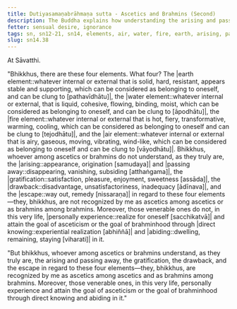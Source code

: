 ```yaml
---
title: Dutiyasamaṇabrāhmaṇa sutta - Ascetics and Brahmins (Second)
description: The Buddha explains how understanding the arising and passing away, the gratification, drawback, and escape in the four elements leads to personal experience and attainment of the goal of asceticism or brahminhood in this very life.
fetter: sensual desire, ignorance
tags: sn, sn12-21, sn14, elements, air, water, fire, earth, arising, passing away, gratification, drawback, escape, ignorance, practice, experience, wisdom, insight, realization, ascetic, brahmin, liberation
slug: sn14.38
---
```


At Sāvatthi.

"Bhikkhus, there are these four elements. What four? The |earth element::whatever internal or external that is solid, hard, resistant, appears stable and supporting, which can be considered as belonging to oneself, and can be clung to [pathavīdhātu]|, the |water element::whatever internal or external, that is liquid, cohesive, flowing, binding, moist, which can be considered as belonging to oneself, and can be clung to [āpodhātu]|, the |fire element::whatever internal or external that is hot, fiery, transformative, warming, cooling, which can be considered as belonging to oneself and can be clung to [tejodhātu]|, and the |air element::whatever internal or external that is airy, gaseous, moving, vibrating, wind-like, which can be considered as belonging to oneself and can be clung to [vāyodhātu]|. Bhikkhus, whoever among ascetics or brahmins do not understand, as they truly are, the |arising::appearance, origination [samudaya]| and |passing away::disappearing, vanishing, subsiding [atthaṅgama]|, the |gratification::satisfaction, pleasure, enjoyment, sweetness [assāda]|, the |drawback::disadvantage, unsatisfactoriness, inadequacy [ādīnava]|, and the |escape::way out, remedy [nissaraṇa]| in regard to these four elements—they, bhikkhus, are not recognized by me as ascetics among ascetics or as brahmins among brahmins. Moreover, those venerable ones do not, in this very life, |personally experience::realize for oneself [sacchikatvā]| and attain the goal of asceticism or the goal of brahminhood through |direct knowing::experiential realization [abhiññā]| and |abiding::dwelling, remaining, staying [viharati]| in it.

"But bhikkhus, whoever among ascetics or brahmins understand, as they truly are, the arising and passing away, the gratification, the drawback, and the escape in regard to these four elements—they, bhikkhus, are recognized by me as ascetics among ascetics and as brahmins among brahmins. Moreover, those venerable ones, in this very life, personally experience and attain the goal of asceticism or the goal of brahminhood through direct knowing and abiding in it."